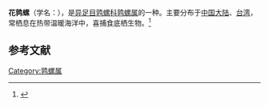 {{Speciesbox
| name = 花鹑螺
| image = 
| image_width = 
| genus = Tonna
| species = marginata
| authority = (Philippi, 1845)
}}
'''花鹑螺'''（学名：''{{lang|la|Tonna marginata}}''），是[[异足目|异足目]][[鹑螺科|鹑螺科]][[鹑螺属|鹑螺属]]的一种。主要分布于[[中国大陆|中国大陆]]、[[台湾|台湾]]，常栖息在热带温暖海洋中，喜捕食底栖生物。<ref>{{cite web|url=http://shell.sinica.edu.tw/chinese/shellbase_detail.php?science_no=691|title=国际贝库：花鹑螺|publisher=台湾贝类资料库|accessdate=2009-08-11}}</ref>

== 参考文献 ==
{{reflist|2}}

[[Category:鹑螺属|Category:鹑螺属]]